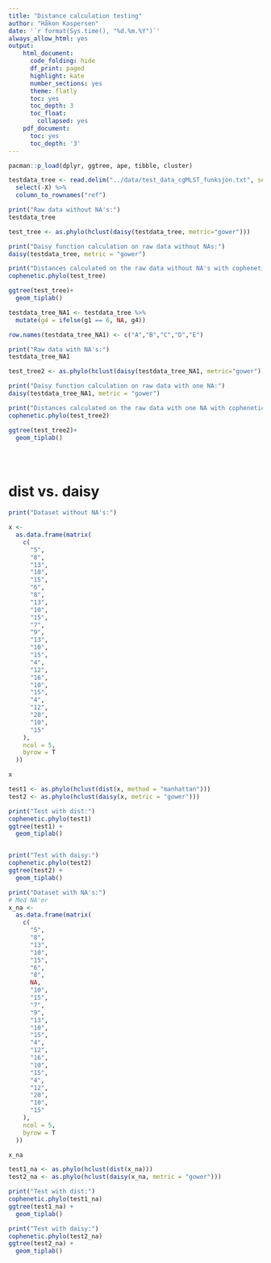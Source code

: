 ```yaml
---
title: "Distance calculation testing"
author: "Håkon Kaspersen"
date: '`r format(Sys.time(), "%d.%m.%Y")`'
always_allow_html: yes
output:
    html_document:
      code_folding: hide
      df_print: paged
      highlight: kate
      number_sections: yes
      theme: flatly
      toc: yes
      toc_depth: 3
      toc_float:
        collapsed: yes
    pdf_document:
      toc: yes
      toc_depth: '3'
---
```


```r
pacman::p_load(dplyr, ggtree, ape, tibble, cluster)
```


```r
testdata_tree <- read.delim("../data/test_data_cgMLST_funksjon.txt", sep = "\t", header = TRUE, stringsAsFactors = TRUE) %>%
  select(-X) %>%
  column_to_rownames("ref")

print("Raw data without NA's:")
testdata_tree

test_tree <- as.phylo(hclust(daisy(testdata_tree, metric="gower")))

print("Daisy function calculation on raw data without NAs:")
daisy(testdata_tree, metric = "gower")

print("Distances calculated on the raw data without NA's with cophenetic.phylo:")
cophenetic.phylo(test_tree)

ggtree(test_tree)+
  geom_tiplab()

testdata_tree_NA1 <- testdata_tree %>%
  mutate(g4 = ifelse(g1 == 6, NA, g4))

row.names(testdata_tree_NA1) <- c("A","B","C","D","E")

print("Raw data with NA's:")
testdata_tree_NA1

test_tree2 <- as.phylo(hclust(daisy(testdata_tree_NA1, metric="gower")))

print("Daisy function calculation on raw data with one NA:")
daisy(testdata_tree_NA1, metric = "gower")

print("Distances calculated on the raw data with one NA with cophenetic.phylo:")
cophenetic.phylo(test_tree2)

ggtree(test_tree2)+
  geom_tiplab()





```

# dist vs. daisy
```r
print("Dataset without NA's:")

x <-
  as.data.frame(matrix(
    c(
      "5",
      "8",
      "13",
      "10",
      "15",
      "6",
      "8",
      "13",
      "10",
      "15",
      "7",
      "9",
      "13",
      "10",
      "15",
      "4",
      "12",
      "16",
      "10",
      "15",
      "4",
      "12",
      "20",
      "10",
      "15"
    ),
    ncol = 5,
    byrow = T
  ))

x

test1 <- as.phylo(hclust(dist(x, method = "manhattan")))
test2 <- as.phylo(hclust(daisy(x, metric = "gower")))

print("Test with dist:")
cophenetic.phylo(test1)
ggtree(test1) +
  geom_tiplab()


print("Test with daisy:")
cophenetic.phylo(test2)
ggtree(test2) +
  geom_tiplab()

print("Dataset with NA's:")
# Med NA'er
x_na <-
  as.data.frame(matrix(
    c(
      "5",
      "8",
      "13",
      "10",
      "15",
      "6",
      "8",
      NA,
      "10",
      "15",
      "7",
      "9",
      "13",
      "10",
      "15",
      "4",
      "12",
      "16",
      "10",
      "15",
      "4",
      "12",
      "20",
      "10",
      "15"
    ),
    ncol = 5,
    byrow = T
  ))

x_na

test1_na <- as.phylo(hclust(dist(x_na)))
test2_na <- as.phylo(hclust(daisy(x_na, metric = "gower")))

print("Test with dist:")
cophenetic.phylo(test1_na)
ggtree(test1_na) +
  geom_tiplab()

print("Test with daisy:")
cophenetic.phylo(test2_na)
ggtree(test2_na) +
  geom_tiplab()

```

